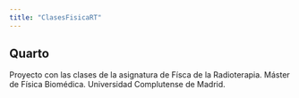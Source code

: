 ```yaml
---
title: "ClasesFisicaRT"
---
```


## Quarto

Proyecto con las clases de la asignatura de Físca de la Radioterapia. Máster de Física Biomédica. Universidad Complutense de Madrid.